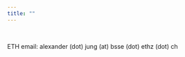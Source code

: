 ```yaml
---
title: ""
---
```

\

ETH email: alexander (dot) jung (at) bsse (dot) ethz (dot) ch

<link rel="stylesheet" href="styles.css" type="text/css">

